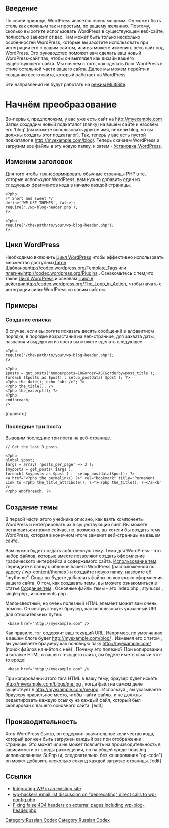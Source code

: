 {{Languages|
{{en|Integrating WordPress with Your Website}}
{{ru|Интеграция WordPress с Вашим сайтом }}
}}



== Введение == 

По своей природе, WordPress является очень мощным. Он может быть столь как сложным так и простым, по вашему желанию. Поэтому, сколько вы хотите использовать WordPress в существующем веб-сайте, полностью зависит от вас. Там может быть только несколько особенностей WordPress, которые вы захотите использовать при интеграции его с вашим сайтом, или вы можете изменить весь сайт под WordPress. Это руководство поможет вам сделать ваш новый WordPress-сайт так, чтобы он выглядел как дизайн вашего существующего сайта. Мы начнем с того, как сделать блог WordPress в стиле остальной части вашего сайта. Далее мы можем перейти к созданию всего сайта, который работает на WordPress. 

Эти направления не будут работать на [[Создание сети | режим MultiSite]].
[[Category:Russian Codex]]

= Начнём преобразование =

Во-первых, предположим, у вас уже есть сайт на  http://myexample.com  Затем создадим новый подкаталог (папку) на вашем сайте и назовём его 'blog' (вы можете использовать другое имя, нежели blog, но вы должны создать этот подкаталог). Так, теперь у вас есть пустой подкаталог в  http://myexample.com/blog/. Теперь скачаем WordPress и загрузим все файлы в эту новую папку, и затем -  [[Установка_WordPress]].
== Изменим заголовок ==
Для того чтобы трансформировать обычные страницы PHP в те, которые используют WordPress, вам нужно добавить один из следующих фрагментов кода в начало каждой страницы.
<pre>
<?php 
/* Short and sweet */
define('WP_USE_THEMES', false);
require('./wp-blog-header.php');
?>
</pre>

<pre>
<?php
require('/the/path/to/your/wp-blog-header.php');
?>
</pre>

== Цикл WordPress ==
Необходимо включить [[Цикл WordPress]] чтобы эффективно использовать множество доступных[[Тэгов Шаблонов]][[http://codex.wordpress.org/Template_Tags]] или [[Плагинов | плагины]][[http://codex.wordpress.org/Plugins]] . Ознакомьтесь с тем,что такое [[Цикл WordPress]] и основам [[Цикл  в действии]][[http://codex.wordpress.org/The_Loop_in_Action]], чтобы начать с интеграции силы WordPress со своим сайтом.

== Примеры ==
=== Создание списка ===

В случае, если вы хотите  показать десять сообщений в алфавитном порядке, в порядке возрастания на веб-странице, для захвата  даты, названия и выдержки из поста вы можете сделать следующее:
<pre>
<?php
require('/the/path/to/your/wp-blog-header.php');
?>

<?php
$posts = get_posts('numberposts=10&order=ASC&orderby=post_title');
foreach ($posts as $post) : setup_postdata( $post ); ?>
<?php the_date(); echo "<br />"; ?>
<?php the_title(); ?>    
<?php the_excerpt(); ?> 
<?php
endforeach;
?>
</pre>
[править]

=== Последние три поста===

Выводим последние три поста на веб-странице.
<pre>
// Get the last 3 posts.

<?php
global $post;
$args = array( 'posts_per_page' => 3 );
$myposts = get_posts( $args );
foreach( $myposts as $post ) :	setup_postdata($post); ?>
<a href="<?php the_permalink() ?>" rel="bookmark" title="Permanent Link to <?php the_title_attribute(); ?>"><?php the_title(); ?></a><br />
<?php endforeach; ?>
</pre>

== Создание темы ==
В первой части этого учебника описано, как взять компоненты WordPress и интегрировать их в существующий сайт. Вы можете остановиться прямо сейчас, но, возможно, вы хотели бы создать тему WordPress, которая в конечном итоге заменит веб-страницы на вашем сайте.

Вам нужно будет создать собственную тему. Тема для WordPress - это набор файлов, которые вместе позволяют создать оформление графического интерфейса и содержимого сайта. [[Использование тем]]. Перейдите в папку шаблонов вашего WordPress  (расположенной по адресу  / wp-content/themes ) и создайте новую папку, назовите её "mytheme". Сюда вы будете добавлять файлы по контролю оформления вашего сайта. О том, как создавать темы, вы можете ознакомиться в статье [[Создание тем]] . Основные  файлы темы -  это index.php ,  style.css ,  single.php , и  comments.php .

Малоизвестный, но очень полезный HTML элемент <base></nowiki></tt> может вам очень помочь. Он инструктирует браузер, как использовать указанный URL для относительных путей:

<pre>
 <base href="http://myexample.com" />
</pre>

Как правило, тэг  <base>  содержит ваш текущий URL. Например, по умолчанию  <base>  в вашем блоге будет  http://myexample.com/blog/ . Изменяя его с тэгом <base>, вы указываете браузеру как основную паку http://myexample.com/ (поиск файлов начнётся с неё)  . Почему это полезно? При копировании и вставке HTML с вашего текущего сайта, вы будете иметь ссылки что-то вроде:

<pre>
 <base href="http://myexample.com" />
</pre>

При копировании этого тэга HTML в вашу тему, браузер будет искать  http://myexample.com/blogs/me.jpg , когда файл на самом деле существует в  http://myexample.com/me.jpg . Используя  <base href="http://myexample.com" /> , вы указываете браузеру  правильное место, чтобы найти файлы, и  не должны редактировать каждую ссылку на каждый файл, который был скопирован с вашего основного сайта.
[edit]

== Производительность ==

Хотя WordPress быстр, он содержит значительное количество кода, который должен быть загружен каждый раз при отображении страницы. Это может или не может повлиять на производительность в зависимости от среды размещения, но на общей среде hoasting использованием SuPhp (и, следовательно, без кэширования "op-code") он может добавить несколько секунд каждой загрузке страницы.
[edit]
== Ссылки ==
*[http://www.transycan.net/blogtest/2005/07/05/integrate/ Integrating WP in an existing site]
*[http://lists.automattic.com/pipermail/wp-hackers/2009-November/028297.html wp-hackers email list discussion on "deprecating" direct calls to wp-config.php]
*[http://cooltrainer.org/2010/06/20/fixing-false-404-headers-on-external-pages-including-wp-blog-header-php/ Fixing false 404 headers on external pages including wp-blog-header.php]

[[Category:Russian Codex]]